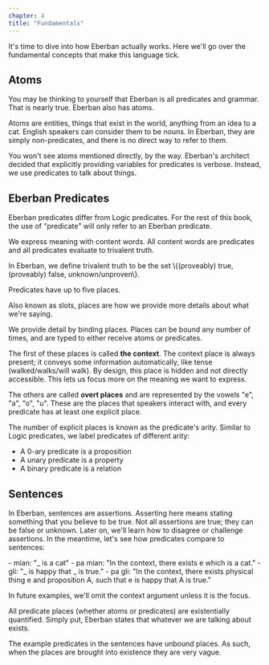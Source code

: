 ```yaml
---
chapter: 4
title: "Fundamentals"
---
```


It's time to dive into how Eberban actually works. Here we'll go over the
fundamental concepts that make this language tick.

## Atoms

You may be thinking to yourself that Eberban is all predicates and grammar. That
is nearly true. Eberban also has atoms.

<Info type="jargon" title="Atoms">
Atoms are entities, things that exist in the world, anything from an idea to a
cat. English speakers can consider them to be nouns. In Eberban, they are simply
non-predicates, and there is no direct way to refer to them.
</Info>

You won't see atoms mentioned directly, by the way. Eberban's architect decided
that explicitly providing variables for predicates is verbose. Instead, we use
predicates to talk about things.

## Eberban Predicates

Eberban predicates differ from Logic predicates. For the rest of this book, the
use of "predicate" will only refer to an Eberban predicate.

We express meaning with content words. All content words are predicates and all
predicates evaluate to trivalent truth.

<Info type="jargon" title="Trivalent logic & truth">
In Eberban, we define trivalent truth to be the set \{(proveably) true,
(proveably) false, unknown/unproven\}.
</Info>

Predicates have up to five places.

<Info type="jargon" title="Places">
Also known as slots, places are how we provide more details about what we're
saying.

We provide detail by binding places. Places can be bound any number of times,
and are typed to either receive atoms or predicates.
</Info>

The first of these places is called **the context**. The context place is always
present; it conveys some information automatically, like tense
(walked/walks/will walk). By design, this place is hidden and not directly
accessible. This lets us focus more on the meaning we want to express.

The others are called **overt places** and are represented by the vowels "e",
"a", "o", "u". These are the places that speakers interact with, and every
predicate has at least one explicit place. 

The number of explicit places is known as the predicate's arity. Similar to
Logic predicates, we label predicates of different arity:

- A 0-ary predicate is a proposition
- A unary predicate is a property
- A binary predicate is a relation

## Sentences

In Eberban, sentences are assertions. Asserting here means stating something
that you believe to be true. Not all assertions are true; they can be
false or unknown. Later on, we'll learn how to disagree or challenge assertions.
In the meantime, let's see how predicates compare to sentences:

<Info type="examples">
- mian: "_ is a cat"
- pa mian: "In the context, there exists e which is a cat."
- gli: "_ is happy that _ is true."
- pa gli: "In the context, there exists physical thing e and proposition A, such
that e is happy that A is true."

In future examples, we'll omit the context argument unless it is the focus.
</Info>

All predicate places (whether atoms or predicates) are
existentially quantified. Simply put, Eberban states that whatever we are
talking about exists.

The example predicates in the sentences have unbound places. As such, when the
places are brought into existence they are very vague. 
